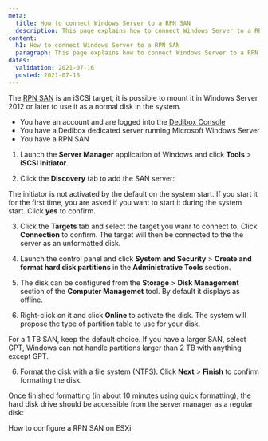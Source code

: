 ```yaml
---
meta: 
  title: How to connect Windows Server to a RPN SAN
  description: This page explains how to connect Windows Server to a RPN SAN
content:
  h1: How to connect Windows Server to a RPN SAN
  paragraph: This page explains how to connect Windows Server to a RPN SAN
dates:
  validation: 2021-07-16
  posted: 2021-07-16
---
```



The [RPN SAN](/dedibox-network/rpn/concepts/#rpn-san) is an iSCSI target, it is possible to mount it in Windows Server 2012 or later to use it as a normal disk in the system.

<Message type="requirement">

* You have an account and are logged into the [Dedibox Console](https://console.online.net)
* You have a Dedibox dedicated server running Microsoft Windows Server
* You have a RPN SAN 

</Message>

1. Launch the **Server Manager** application of Windows and click **Tools** > **iSCSI Initiator**.

  <Lightbox src="scaleway_windows_server_san_01.png" alt="" />

2. Click the **Discovery** tab to add the SAN server: 

  <Lightbox src="scaleway_windows_server_san_02.png" alt="" />

  <Message type="tip">

  The initiator is not activated by the default on the system start. If you start it for the first time, you are asked if you want to start it during the system start. Click **yes** to confirm.

  </Message>

3. Click the **Targets** tab and select the target you wanr to connect to. Click **Connection** to confirm. The target will then be connected to the the server as an unformatted disk.

  <Lightbox src="scaleway_windows_server_san_03.png" alt="" />

4. Launch the control panel and click **System and Security** > **Create and format hard disk partitions** in the **Administrative Tools** section. 

  <Lightbox src="scaleway_windows_server_san_04.png" alt="" />

5. The disk can be configured from the **Storage** > **Disk Management** section of the **Computer Managemet** tool. By default it displays as offline. 

  <Lightbox src="scaleway_windows_server_san_05.png" alt="" />

6. Right-click on it and click **Online** to activate the disk. The system will propose the type of partition table to use for your disk. 

  <Lightbox src="scaleway_windows_server_san_06.png" alt="" />

  <Message type="tip">

  For a 1 TB SAN, keep the default choice. If you have a larger SAN, select GPT, Windows can not handle partitions larger than 2 TB with anything except GPT.

  </Message>

6. Format the disk with a file system (NTFS). Click **Next** > **Finish** to confirm formating the disk. 

  <Lightbox src="scaleway_windows_server_san_07.png" alt="" />

Once finished formatting (in about 10 minutes using quick formatting), the hard disk drive should be accessible from the server manager as a regular disk:

<Lightbox src="scaleway_windows_server_san_08.png" alt="" />

<Navigation title="See Also">
  <PreviousButton to="/dedibox-network/rpn/how-to/use-rpn-san-esxi/">How to configure a RPN SAN on ESXi</PreviousButton>
</Navigation>